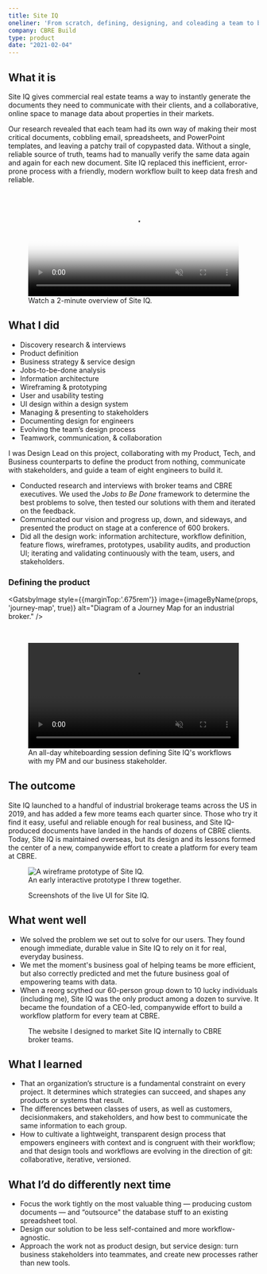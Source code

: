```yaml
---
title: Site IQ
oneliner: 'From scratch, defining, designing, and coleading a team to build a broker-friendly tool for creating client-ready reports'
company: CBRE Build
type: product
date: "2021-02-04"
---
```



## What it is
<p class="bigText"> Site IQ gives commercial real estate teams a way to instantly generate the documents they need to communicate with their clients, and a collaborative, online space to manage data about properties in their markets.</p>

Our research revealed that each team had its own way of making their most critical documents, cobbling email, spreadsheets, and PowerPoint templates, and leaving a patchy trail of copypasted data. Without a single, reliable source of truth, teams had to manually verify the same data again and again for each new document. Site IQ replaced this inefficient, error-prone process with a friendly, modern workflow built to keep data fresh and reliable.

<figure>
  <video controls muted width="100%" poster="./site-iq-overview.png">
    <source src="./site-iq-overview.mp4" type="video/mp4" />
  </video>
  <figcaption>Watch a 2-minute overview of Site IQ.</figcaption>
</figure>


## What I did

<TagList className="compact">

- Discovery research & interviews
- Product definition
- Business strategy & service design
- Jobs-to-be-done analysis
- Information architecture
- Wireframing & prototyping
- User and usability testing
- UI design within a design system
- Managing & presenting to stakeholders
- Documenting design for engineers
- Evolving the team’s design process
- Teamwork, communication, & collaboration

</TagList>

I was Design Lead on this project, collaborating with my Product, Tech, and Business counterparts to define the product from nothing, communicate with stakeholders, and guide a team of eight engineers to build it.
- Conducted research and interviews with broker teams and CBRE executives. We used the _Jobs to Be Done_ framework to determine the best problems to solve, then tested our solutions with them and iterated on the feedback.
- Communicated our vision and progress up, down, and sideways, and presented the product on stage at a conference of 600 brokers.
- Did all the design work: information architecture, workflow definition, feature flows, wireframes, prototypes, usability audits, and production UI; iterating and validating continuously with the team, users, and stakeholders.

### Defining the product

<GatsbyImage style={{marginTop:'.675rem'}} image={imageByName(props, 'journey-map', true)} alt="Diagram of a Journey Map for an industrial broker." />

<br/>

<figure>
  <video loop autoplay playsinline muted width="100%">
    <source src="./site-iq-whiteboarding.mp4" type="video/mp4" />
  </video>
  <figcaption>An all-day whiteboarding session defining Site IQ's workflows with my PM and our business stakeholder.</figcaption>
</figure>

## The outcome
Site IQ launched to a handful of industrial brokerage teams across the US in 2019, and has added a few more teams each quarter since. Those who try it find it easy, useful and reliable enough for real business, and Site IQ-produced documents have landed in the hands of dozens of CBRE clients. Today, Site IQ is maintained overseas, but its design and its lessons formed the center of a new, companywide effort to create a platform for every team at CBRE. 

<figure>
<img src="./wireframe.gif" alt="A wireframe prototype of Site IQ." style="margin-bottom:0; display:block;" className="shadow"/>
<figcaption>An early interactive prototype I threw together.</figcaption>
</figure>

<WidthBleeder>
<figure>
      <FlexContainer breakpoint="768px">
            <GatsbyImage image={imageByName(props, 'site-iq-ui-0')} alt="" objectFit='contain'  className="shadow"/>
            <GatsbyImage image={imageByName(props, 'site-iq-ui-1')} alt="" objectFit='contain'  className="shadow"/>
            <GatsbyImage image={imageByName(props, 'site-iq-ui-2')} alt="" objectFit='contain'  className="shadow"/>
      </FlexContainer>
<figcaption>Screenshots of the live UI for Site IQ.</figcaption>
</figure>
</WidthBleeder>

## What went well
- We solved the problem we set out to solve for our users. They found enough immediate, durable value in Site IQ to rely on it for real, everyday business.
- We met the moment's business goal of helping teams be more efficient, but also correctly predicted and met the future business goal of empowering teams with data.
- When a reorg scythed our 60-person group down to 10 lucky individuals (including me), Site IQ was the only product among a dozen to survive. It became the foundation of a CEO-led, companywide effort to build a workflow platform for every team at CBRE.

<figure>
<GatsbyImage style={{maxHeight:rhythm(30)}} imgStyle={{objectFit:'contain'}} image={imageByName(props, 'landing-page', true)} alt="The marketing website I designed for Site IQ."  className="shadow"/>
<figcaption>The website I designed to market Site IQ internally to CBRE broker teams.</figcaption>
</figure>

## What I learned
- That an organization’s structure is a fundamental constraint on every project. It determines which strategies can succeed, and shapes any products or systems that result.
- The differences between classes of users, as well as customers, decisionmakers, and stakeholders, and how best to communicate the same information to each group.
- How to cultivate a lightweight, transparent design process that empowers engineers with context and is congruent with their workflow; and that design tools and workflows are evolving in the direction of git: collaborative, iterative, versioned.

## What I’d do differently next time
- Focus the work tightly on the most valuable thing — producing custom documents — and “outsource" the database stuff to an existing spreadsheet tool.
- Design our solution to be less self-contained and more workflow-agnostic.
- Approach the work not as product design, but service design: turn business stakeholders into teammates, and create new processes rather than new tools.

